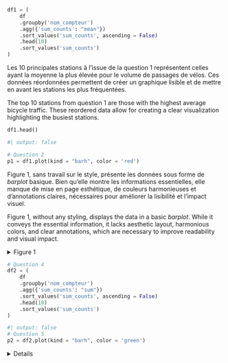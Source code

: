 ```python
df1 = (
    df
    .groupby('nom_compteur')
    .agg({'sum_counts': "mean"})
    .sort_values('sum_counts', ascending = False)
    .head(10)
    .sort_values('sum_counts')
)
```

:::: {.content-visible when-profile="fr"}
Les 10 principales stations à l'issue de la question 1 représentent celles ayant la moyenne la plus élevée pour le volume de passages de vélos. Ces données réordonnées permettent de créer un graphique lisible et de mettre en avant les stations les plus fréquentées.
::::

:::: {.content-visible when-profile="en"}
The top 10 stations from question 1 are those with the highest average bicycle traffic. These reordered data allow for creating a clear visualization highlighting the busiest stations.
::::

```python
df1.head()
```


```python
#| output: false

# Question 2
p1 = df1.plot(kind = "barh", color = 'red')
```

:::: {.content-visible when-profile="fr"}
Figure 1, sans travail sur le style, présente les données sous forme de _barplot_ basique. Bien qu'elle montre les informations essentielles, elle manque de mise en page esthétique, de couleurs harmonieuses et d'annotations claires, nécessaires pour améliorer la lisibilité et l'impact visuel.
::::

:::: {.content-visible when-profile="en"}
Figure 1, without any styling, displays the data in a basic _barplot_. While it conveys the essential information, it lacks aesthetic layout, harmonious colors, and clear annotations, which are necessary to improve readability and visual impact.
::::


:::: {.cell .markdown}
<details>

<summary>
Figure 1
</summary>

```python
#| echo: false
p1.figure
```

</details>
::::

```python
# Question 4
df2 = (
    df
    .groupby('nom_compteur')
    .agg({'sum_counts': "sum"})
    .sort_values('sum_counts', ascending = False)
    .head(10)
    .sort_values('sum_counts')
)
```

```python
#| output: false
# Question 5
p2 = df2.plot(kind = "barh", color = 'green')
```

::::: {.cell .markdown}

<details>

:::: {.content-visible when-profile="fr"}

<summary>
Figure 2 sans travail sur le style:
</summary>

::::

:::: {.content-visible when-profile="en"}

<summary>
Figure 2 without styling:
</summary>

::::


```python
#| echo: false
p2.figure
```

</details>

:::::

